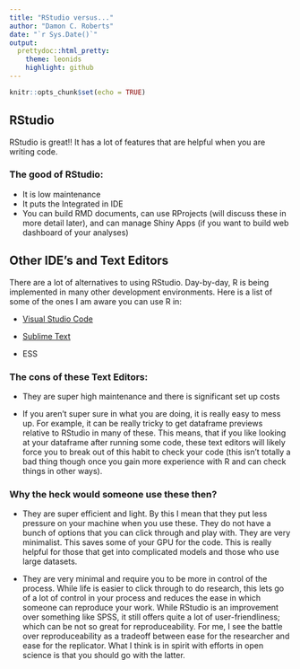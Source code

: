 ---
title: "RStudio versus..."
author: "Damon C. Roberts"
date: "`r Sys.Date()`"
output:
  prettydoc::html_pretty:
    theme: leonids
    highlight: github
---

```{r setup, include=FALSE}
knitr::opts_chunk$set(echo = TRUE)
```

## RStudio

RStudio is great!! It has a lot of features that are helpful when you are writing code.

### The good of RStudio:
* It is low maintenance
* It puts the Integrated in IDE
* You can build RMD documents, can use RProjects (will discuss these in more detail later), and can manage Shiny Apps (if you want to build web dashboard of your analyses)

## Other IDE's and Text Editors

There are a lot of alternatives to using RStudio. Day-by-day, R is being implemented in many other development environments. Here is a list of some of the ones I am aware you can use R in:

* [Visual Studio Code](https://marketplace.visualstudio.com/items?itemName=Ikuyadeu.r)

* [Sublime Text](https://bishwarup-paul.medium.com/a-guide-to-using-r-in-sublime-text-27f78b33f872)

* ESS

### The cons of these Text Editors:

* They are super high maintenance and there is significant set up costs

* If you aren't super sure in what you are doing, it is really easy to mess up. For example, it can be really tricky to get dataframe previews relative to RStudio in many of these. This means, that if you like looking at your dataframe after running some code, these text editors will likely force you to break out of this habit to check your code (this isn't totally a bad thing though once you gain more experience with R and can check things in other ways).

### Why the heck would someone use these then?

* They are super efficient and light. By this I mean that they put less pressure on your machine when you use these. They do not have a bunch of options that you can click through and play with. They are very minimalist. This saves some of your GPU for the code. This is really helpful for those that get into complicated models and those who use large datasets. 

* They are very minimal and require you to be more in control of the process. While life is easier to click through to do research, this lets go of a lot of control in your process and reduces the ease in which someone can reproduce your work. While RStudio is an improvement over something like SPSS, it still offers quite a lot of user-friendliness; which can be not so great for reproduceability. For me, I see the battle over reproduceability as a tradeoff between ease for the researcher and ease for the replicator. What I think is in spirit with efforts in open science is that you should go with the latter. 
